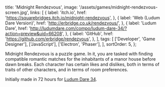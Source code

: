   title: 'Midnight Rendezvous',
  image: '/assets/games/midnight-rendezvous-screen.jpg',
  links: [
    {
      label: 'itch.io',
      href: 'https://squarebridges.itch.io/midnight-rendezvous',
    },
    {
      label: 'Web (Ludum Dare Version)',
      href: 'http://erbridge.co.uk/rendezvous/',
    },
    {
      label: 'Ludum Dare',
      href:
        'http://ludumdare.com/compo/ludum-dare-34/?action=preview&uid=66208',
    },
    {
      label: 'GitHub',
      href: 'https://github.com/erbridge/rendezvous',
    },
  ],
  tags: [
    ['Developer', 'Game Designer'],
    ['JavaScript'],
    ['Electron', 'Phaser'],
  ],
  sortOrder: 5,
};

Midnight Rendezvous is a puzzle game. In it, you are tasked with finding
compatible romantic matches for the inhabitants of a manor house before dawn
breaks. Each character has certain likes and dislikes, both in terms of traits
of other characters, and in terms of room preferences.

Initially made in 72 hours for
[Ludum Dare 34](http://ludumdare.com/compo/ludum-dare-34/?action=preview&uid=66208).
